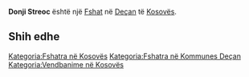 {{Fshat në Kosovës
 | Emri                = Donji Streoc
| sqi_D_name = Strellc i Ultë
| sqi_D_FULL_NAME_RO = Strellc i Ultë
| sqi_D_FULL_NAME_ND_RO = Strellc i Ulte
| sqi_D_SORT_NAME_RG = STRELLCIULTE
| sqi_D_FULL_NAME_RG = Strellc i Ultë
| sqi_D_FULL_NAME_ND_RG = Strellc i Ulte
| sqi_N_name = Donji Streoc
| sqi_N_FULL_NAME_RO = Donji Streoc
| sqi_N_FULL_NAME_ND_RO = Donji Streoc
| sqi_N_SORT_NAME_RG = DONJISTREOC
| sqi_N_FULL_NAME_RG = Donji Streoc
| sqi_N_FULL_NAME_ND_RG = Donji Streoc
| sqi_V_name = Stralic i Poshtëm
| sqi_V_FULL_NAME_RO = Stralic i Poshtëm Stralli i Poshtëm Strellc i Pashtëm Strellc i Poshtëm Strellci i Poshtëm Strellc i Ulët
| sqi_V_FULL_NAME_ND_RO = Stralic i Poshtem Stralli i Poshtem Strellc i Pashtem Strellc i Poshtem Strellci i Poshtem Strellc i Ulet
| sqi_V_SORT_NAME_RG = STRALICIPOSHTEM STRALLIIPOSHTEM STRELLCIPASHTEM STRELLCIPOSHTEM STRELLCIIPOSHTEM STRELLCIULET
| sqi_V_FULL_NAME_RG = Stralic i Poshtëm Stralli i Poshtëm Strellc i Pashtëm Strellc i Poshtëm Strellci i Poshtëm Strellc i Ulët
| sqi_V_FULL_NAME_ND_RG = Stralic i Poshtem Stralli i Poshtem Strellc i Pashtem Strellc i Poshtem Strellci i Poshtem Strellc i Ulet
| srp_NS_name = Доњи Стреоц
| srp_NS_FULL_NAME_RO = Доњи Стреоц
| srp_NS_FULL_NAME_ND_RO = Доњи Стреоц
| srp_NS_SORT_NAME_RG = ДОЊИСТРЕОЦ
| srp_NS_FULL_NAME_RG = Доњи Стреоц
| srp_NS_FULL_NAME_ND_RG = Доњи Стреоц
| srp_V_name = Donji Streoci
| srp_V_FULL_NAME_RO = Donji Streoci
| srp_V_FULL_NAME_ND_RO = Donji Streoci
| srp_V_SORT_NAME_RG = DONJISTREOCI
| srp_V_FULL_NAME_RG = Donji Streoci
| srp_V_FULL_NAME_ND_RG = Donji Streoci

 | Emri (Rasa dhanore) = 
 | Figura              = 
 | Shteti              = Kosovo
 | Komuna              = Deçan
 | Kodi postar         = 
 | Sipërfaqja          = 

 | Popullsia           = 

 | Regj. i popullsisë  = 
 | Dend. e popullsisë  = 
 | Faqja zyrtare       = 
 <!--- Koordinatat ----> 
 | Gjerësia            = 42.577222
 | Gjatësia            = 20.313611
 | Lartësia            = 
}}
'''Donji Streoc''' është një [[Fshat]] në [[Deçan]] të [[Kosovës]].

<!-- == Gjeografia == -->
<!-- == Historia == -->
<!-- == Demografia == -->
== Shih edhe ==
{{Komuna Deçan}}
{{Kosovo-Administrata-Cung}}

[[Kategoria:Fshatra në Kosovës]]
[[Kategoria:Fshatra në Kommunes Deçan]]
[[Kategoria:Vendbanime në Kosovës]]